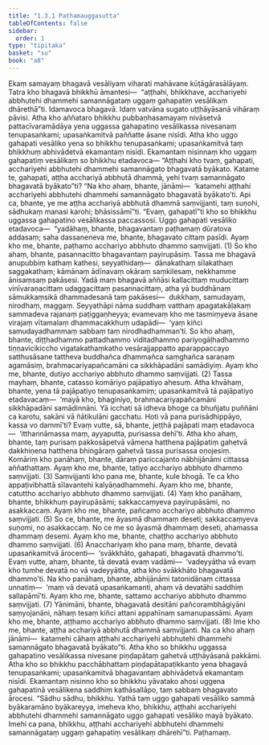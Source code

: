 ```yaml
---
title: "1.3.1 Paṭhamauggasutta"
tableOfContents: false
sidebar:
  order: 1
type: "tipitaka"
basket: "su"
book: "a8"
---
```



<DynamicBreadcrumb />

<Division number="21" book="a8" bookNo="17" page="47">

<Paragraph number="213" book="a8">
Ekaṃ samayaṃ bhagavā vesāliyaṃ viharati mahāvane kūṭāgārasālāyaṃ. Tatra kho bhagavā bhikkhū āmantesi—  “aṭṭhahi, bhikkhave, acchariyehi abbhutehi dhammehi samannāgataṃ uggaṃ gahapatiṃ vesālikaṃ dhārethā”ti. Idamavoca bhagavā. Idaṃ vatvāna sugato uṭṭhāyāsanā vihāraṃ pāvisi.
</Paragraph>

<Paragraph number="214" book="a8">
Atha kho aññataro bhikkhu pubbaṇhasamayaṃ nivāsetvā pattacīvaramādāya yena uggassa gahapatino vesālikassa nivesanaṃ tenupasaṅkami; upasaṅkamitvā paññatte āsane nisīdi. Atha kho uggo gahapati vesāliko yena so bhikkhu tenupasaṅkami; upasaṅkamitvā taṃ bhikkhuṃ abhivādetvā ekamantaṃ nisīdi. Ekamantaṃ nisinnaṃ kho uggaṃ gahapatiṃ vesālikaṃ so bhikkhu etadavoca—
</Paragraph>

<Paragraph number="215" book="a8">
“Aṭṭhahi kho tvaṃ, gahapati, acchariyehi abbhutehi dhammehi samannāgato bhagavatā byākato. Katame te, gahapati, aṭṭha acchariyā abbhutā dhammā, yehi tvaṃ samannāgato bhagavatā byākato”ti? “Na kho ahaṃ, bhante, jānāmi—  ‘katamehi aṭṭhahi acchariyehi abbhutehi dhammehi samannāgato bhagavatā byākato’ti. Api ca, bhante, ye me aṭṭha acchariyā abbhutā dhammā saṃvijjanti, taṃ suṇohi, sādhukaṃ manasi karohi; bhāsissāmī”ti. “Evaṃ, gahapatī”ti kho so bhikkhu uggassa gahapatino vesālikassa paccassosi. Uggo gahapati vesāliko etadavoca—  “yadāhaṃ, bhante, bhagavantaṃ paṭhamaṃ dūratova addasaṃ; saha dassaneneva me, bhante, bhagavato cittaṃ pasīdi. Ayaṃ kho me, bhante, paṭhamo acchariyo abbhuto dhammo saṃvijjati. (1)
</Paragraph>

<Paragraph number="216" book="a8">
So kho ahaṃ, bhante, pasannacitto bhagavantaṃ payirupāsiṃ. Tassa me bhagavā anupubbiṃ kathaṃ kathesi, seyyathidaṃ—  dānakathaṃ sīlakathaṃ saggakathaṃ; kāmānaṃ ādīnavaṃ okāraṃ saṃkilesaṃ, nekkhamme ānisaṃsaṃ pakāsesi. Yadā maṃ bhagavā aññāsi kallacittaṃ muducittaṃ vinīvaraṇacittaṃ udaggacittaṃ pasannacittaṃ, atha yā buddhānaṃ sāmukkaṃsikā dhammadesanā taṃ pakāsesi—  dukkhaṃ, samudayaṃ, nirodhaṃ, maggaṃ. Seyyathāpi nāma suddhaṃ vatthaṃ apagatakāḷakaṃ sammadeva rajanaṃ paṭiggaṇheyya; evamevaṃ kho me tasmiṃyeva āsane virajaṃ vītamalaṃ dhammacakkhuṃ udapādi—  ‘yaṃ kiñci samudayadhammaṃ sabbaṃ taṃ nirodhadhamman’ti. So kho ahaṃ, bhante, diṭṭhadhammo pattadhammo viditadhammo pariyogāḷhadhammo tiṇṇavicikiccho vigatakathaṃkatho vesārajjappatto aparappaccayo satthusāsane tattheva buddhañca dhammañca saṃghañca saraṇaṃ agamāsiṃ, brahmacariyapañcamāni ca sikkhāpadāni samādiyiṃ. Ayaṃ kho me, bhante, dutiyo acchariyo abbhuto dhammo saṃvijjati. (2)
</Paragraph>

<Paragraph number="217" book="a8">
Tassa mayhaṃ, bhante, catasso komāriyo pajāpatiyo ahesuṃ. Atha khvāhaṃ, bhante, yena tā pajāpatiyo tenupasaṅkamiṃ; upasaṅkamitvā tā pajāpatiyo etadavacaṃ—  ‘mayā kho, bhaginiyo, brahmacariyapañcamāni sikkhāpadāni samādinnāni. Yā icchati sā idheva bhoge ca bhuñjatu puññāni ca karotu, sakāni vā ñātikulāni gacchatu. Hoti vā pana purisādhippāyo, kassa vo dammī’ti? Evaṃ vutte, sā, bhante, jeṭṭhā pajāpati maṃ etadavoca—  ‘itthannāmassa maṃ, ayyaputta, purisassa dehī’ti. Atha kho ahaṃ, bhante, taṃ purisaṃ pakkosāpetvā vāmena hatthena pajāpatiṃ gahetvā dakkhiṇena hatthena bhiṅgāraṃ gahetvā tassa purisassa oṇojesiṃ. Komāriṃ kho panāhaṃ, bhante, dāraṃ pariccajanto nābhijānāmi cittassa aññathattaṃ. Ayaṃ kho me, bhante, tatiyo acchariyo abbhuto dhammo saṃvijjati. (3)
</Paragraph>

<Paragraph number="218" book="a8">
Saṃvijjanti kho pana me, bhante, kule bhogā. Te ca kho appaṭivibhattā sīlavantehi kalyāṇadhammehi. Ayaṃ kho me, bhante, catuttho acchariyo abbhuto dhammo saṃvijjati. (4)
</Paragraph>

<Paragraph number="219" book="a8">
Yaṃ kho panāhaṃ, bhante, bhikkhuṃ payirupāsāmi; sakkaccaṃyeva payirupāsāmi, no asakkaccaṃ. Ayaṃ kho me, bhante, pañcamo acchariyo abbhuto dhammo saṃvijjati. (5)
</Paragraph>

<Paragraph number="220" book="a8">
So ce, bhante, me āyasmā dhammaṃ deseti; sakkaccaṃyeva suṇomi, no asakkaccaṃ. No ce me so āyasmā dhammaṃ deseti, ahamassa dhammaṃ desemi. Ayaṃ kho me, bhante, chaṭṭho acchariyo abbhuto dhammo saṃvijjati. (6)
</Paragraph>

<Paragraph number="221" book="a8">
Anacchariyaṃ kho pana maṃ, bhante, devatā upasaṅkamitvā ārocenti—  ‘svākkhāto, gahapati, bhagavatā dhammo’ti. Evaṃ vutte, ahaṃ, bhante, tā devatā evaṃ vadāmi—  ‘vadeyyātha vā evaṃ kho tumhe devatā no vā vadeyyātha, atha kho svākkhāto bhagavatā dhammo’ti. Na kho panāhaṃ, bhante, abhijānāmi tatonidānaṃ cittassa unnatiṃ—  ‘maṃ vā devatā upasaṅkamanti, ahaṃ vā devatāhi saddhiṃ sallapāmī’ti. Ayaṃ kho me, bhante, sattamo acchariyo abbhuto dhammo saṃvijjati. (7)
</Paragraph>

<Paragraph number="222" book="a8">
Yānimāni, bhante, bhagavatā desitāni pañcorambhāgiyāni saṃyojanāni, nāhaṃ tesaṃ kiñci attani appahīnaṃ samanupassāmi. Ayaṃ kho me, bhante, aṭṭhamo acchariyo abbhuto dhammo saṃvijjati. (8)
</Paragraph>

<Paragraph number="223" book="a8">
Ime kho me, bhante, aṭṭha acchariyā abbhutā dhammā saṃvijjanti. Na ca kho ahaṃ jānāmi—  katamehi cāhaṃ aṭṭhahi acchariyehi abbhutehi dhammehi samannāgato bhagavatā byākato”ti.
</Paragraph>

<Paragraph number="224" book="a8">
Atha kho so bhikkhu uggassa gahapatino vesālikassa nivesane piṇḍapātaṃ gahetvā uṭṭhāyāsanā pakkāmi. Atha kho so bhikkhu pacchābhattaṃ piṇḍapātapaṭikkanto yena bhagavā tenupasaṅkami; upasaṅkamitvā bhagavantaṃ abhivādetvā ekamantaṃ nisīdi. Ekamantaṃ nisinno kho so bhikkhu yāvatako ahosi uggena gahapatinā vesālikena saddhiṃ kathāsallāpo, taṃ sabbaṃ bhagavato ārocesi.
</Paragraph>

<Paragraph number="225" book="a8">
“Sādhu sādhu, bhikkhu. Yathā taṃ uggo gahapati vesāliko sammā byākaramāno byākareyya, imeheva kho, bhikkhu, aṭṭhahi acchariyehi abbhutehi dhammehi samannāgato uggo gahapati vesāliko mayā byākato. Imehi ca pana, bhikkhu, aṭṭhahi acchariyehi abbhutehi dhammehi samannāgataṃ uggaṃ gahapatiṃ vesālikaṃ dhārehī”ti.

</Paragraph>
</Division>

<Paragraph number="226" type="center" book="a8">
Paṭhamaṃ.
</Paragraph>